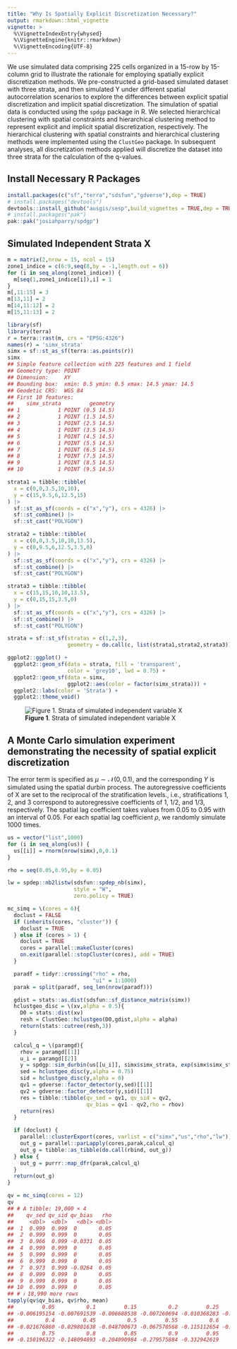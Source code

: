 ```yaml
---
title: "Why Is Spatially Explicit Discretization Necessary?"
output: rmarkdown::html_vignette
vignette: >
  %\VignetteIndexEntry{whysed}
  %\VignetteEngine{knitr::rmarkdown}
  %\VignetteEncoding{UTF-8}
---
```





We use simulated data comprising 225 cells organized in a 15-row by 15-column grid to illustrate the rationale for employing spatially explicit discretization methods. We pre-constructed a grid-based simulated dataset with three strata, and then simulated Y under different spatial autocorrelation scenarios to explore the differences between explicit spatial discretization and implicit spatial discretization. The simulation of spatial data is conducted using the `spdgp` package in R. We selected hierarchical clustering with spatial constraints and hierarchical clustering method to represent explicit and implicit spatial discretization, respectively. The hierarchical clustering with spatial constraints and hierarchical clustering methods were implemented using the `ClustGeo` package. In subsequent analyses, all discretization methods applied will discretize the dataset into three strata for the calculation of the q-values.

## Install Necessary R Packages

```r
install.packages(c("sf","terra","sdsfun","gdverse"),dep = TRUE)
# install.packages("devtools")
devtools::install_github("ausgis/sesp",build_vignettes = TRUE,dep = TRUE)
# install.packages("pak")
pak::pak("josiahparry/spdgp")
```

## Simulated Independent Strata X


``` r
m = matrix(2,nrow = 15, ncol = 15)
zone1_indice = c(6:9,seq(8,by = -1,length.out = 6))
for (i in seq_along(zone1_indice)) {
  m[seq(1,zone1_indice[i]),i] = 1
}
m[,11:15] = 3
m[13,11] = 2
m[14,11:12] = 2
m[15,11:13] = 2

library(sf)
library(terra)
r = terra::rast(m, crs = "EPSG:4326")
names(r) = 'simx_strata'
simx = sf::st_as_sf(terra::as.points(r))
simx
## Simple feature collection with 225 features and 1 field
## Geometry type: POINT
## Dimension:     XY
## Bounding box:  xmin: 0.5 ymin: 0.5 xmax: 14.5 ymax: 14.5
## Geodetic CRS:  WGS 84
## First 10 features:
##    simx_strata         geometry
## 1            1 POINT (0.5 14.5)
## 2            1 POINT (1.5 14.5)
## 3            1 POINT (2.5 14.5)
## 4            1 POINT (3.5 14.5)
## 5            1 POINT (4.5 14.5)
## 6            1 POINT (5.5 14.5)
## 7            1 POINT (6.5 14.5)
## 8            1 POINT (7.5 14.5)
## 9            1 POINT (8.5 14.5)
## 10           1 POINT (9.5 14.5)

strata1 = tibble::tibble(
  x = c(0,0,3.5,10,10),
  y = c(15,9.5,6,12.5,15)
) |>
  sf::st_as_sf(coords = c("x","y"), crs = 4326) |>
  sf::st_combine() |>
  sf::st_cast("POLYGON")

strata2 = tibble::tibble(
  x = c(0,0,3.5,10,10,13.5),
  y = c(0,9.5,6,12.5,3.5,0)
) |>
  sf::st_as_sf(coords = c("x","y"), crs = 4326) |>
  sf::st_combine() |>
  sf::st_cast("POLYGON")

strata3 = tibble::tibble(
  x = c(15,15,10,10,13.5),
  y = c(0,15,15,3.5,0)
) |>
  sf::st_as_sf(coords = c("x","y"), crs = 4326) |>
  sf::st_combine() |>
  sf::st_cast("POLYGON")

strata = sf::st_sf(stratas = c(1,2,3),
                   geometry = do.call(c, list(strata1,strata2,strata3)))

ggplot2::ggplot() +
  ggplot2::geom_sf(data = strata, fill = 'transparent',
                   color = 'grey10', lwd = 0.75) +
  ggplot2::geom_sf(data = simx,
                   ggplot2::aes(color = factor(simx_strata))) +
  ggplot2::labs(color = 'Strata') +
  ggplot2::theme_void()
```

![**Figure 1**. Strata of simulated independent variable X](../man/figures/whysed/x_strata-1.png)

## A Monte Carlo simulation experiment demonstrating the necessity of spatial explicit discretization

The error term is specified as $\mu \sim \mathcal{N}(0, 0.1)$, and the corresponding $Y$ is simulated using the spatial durbin process. The autoregressive coefficients of X are set to the reciprocal of the stratification levels., i.e., stratifications 1, 2, and 3 correspond to autoregressive coefficients of 1, 1/2, and 1/3, respectively. The spatial lag coefficient takes values from 0.05 to 0.95 with an interval of 0.05. For each spatial lag coefficient $\rho$, we randomly simulate 1000 times.


``` r
us = vector("list",1000)
for (i in seq_along(us)) {
  us[[i]] = rnorm(nrow(simx),0,0.1)
}

rho = seq(0.05,0.95,by = 0.05)

lw = spdep::nb2listw(sdsfun::spdep_nb(simx),
                     style = "W",
                     zero.policy = TRUE)
```


``` r
mc_simq = \(cores = 6){
  doclust = FALSE
  if (inherits(cores, "cluster")) {
    doclust = TRUE
  } else if (cores > 1) {
    doclust = TRUE
    cores = parallel::makeCluster(cores)
    on.exit(parallel::stopCluster(cores), add = TRUE)
  }

  paradf = tidyr::crossing("rho" = rho,
                           "ui" = 1:1000)
  parak = split(paradf, seq_len(nrow(paradf)))

  gdist = stats::as.dist(sdsfun::sf_distance_matrix(simx))
  hclustgeo_disc = \(xv,alpha = 0.5){
    D0 = stats::dist(xv)
    resh = ClustGeo::hclustgeo(D0,gdist,alpha = alpha)
    return(stats::cutree(resh,3))
  }

  calcul_q = \(paramgd){
    rhov = paramgd[[1]]
    u_i = paramgd[[2]]
    y = spdgp::sim_durbin(us[[u_i]], simx$simx_strata, exp(simx$simx_strata), lw, rho = rhov)
    sed = hclustgeo_disc(y,alpha = 0.75)
    sid = hclustgeo_disc(y,alpha = 0)
    qv1 = gdverse::factor_detector(y,sed)[[1]]
    qv2 = gdverse::factor_detector(y,sid)[[1]]
    res = tibble::tibble(qv_sed = qv1, qv_sid = qv2,
                         qv_bias = qv1 - qv2,rho = rhov)
    return(res)
  }

  if (doclust) {
    parallel::clusterExport(cores, varlist = c("simx","us","rho","lw"))
    out_g = parallel::parLapply(cores,parak,calcul_q)
    out_g = tibble::as_tibble(do.call(rbind, out_g))
  } else {
    out_g = purrr::map_dfr(parak,calcul_q)
  }
  return(out_g)
}

qv = mc_simq(cores = 12)
qv
## # A tibble: 19,000 × 4
##    qv_sed qv_sid qv_bias   rho
##     <dbl>  <dbl>   <dbl> <dbl>
##  1  0.999  0.999  0       0.05
##  2  0.999  0.999  0       0.05
##  3  0.966  0.999 -0.0331  0.05
##  4  0.999  0.999  0       0.05
##  5  0.999  0.999  0       0.05
##  6  0.999  0.999  0       0.05
##  7  0.973  0.999 -0.0264  0.05
##  8  0.999  0.999  0       0.05
##  9  0.999  0.999  0       0.05
## 10  0.999  0.999  0       0.05
## # ℹ 18,990 more rows
tapply(qv$qv_bias, qv$rho, mean)
##         0.05          0.1         0.15          0.2         0.25          0.3         0.35 
## -0.006195154 -0.007691539 -0.006688538 -0.007260694 -0.010368283 -0.014385674 -0.018045189 
##          0.4         0.45          0.5         0.55          0.6         0.65          0.7 
## -0.021676860 -0.029801638 -0.048700673 -0.067570568 -0.115112654 -0.166718545 -0.150917664 
##         0.75          0.8         0.85          0.9         0.95 
## -0.150196322 -0.148094893 -0.204090984 -0.279575884 -0.332942619
```
